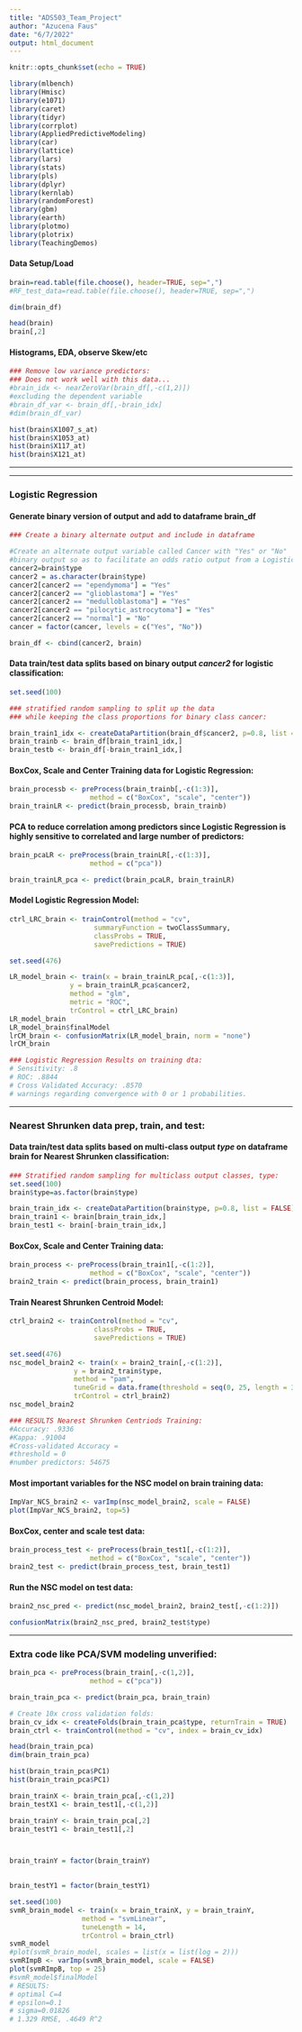 ---
title: "ADS503_Team_Project"
author: "Azucena Faus"
date: "6/7/2022"
output: html_document
---

```{r setup, include=FALSE}
knitr::opts_chunk$set(echo = TRUE)

library(mlbench)
library(Hmisc)
library(e1071)
library(caret)
library(tidyr)
library(corrplot)
library(AppliedPredictiveModeling)
library(car)
library(lattice)
library(lars)
library(stats)
library(pls)
library(dplyr)
library(kernlab)
library(randomForest)
library(gbm)
library(earth)
library(plotmo)
library(plotrix)
library(TeachingDemos)

```

#### Data Setup/Load

```{r setup_part2}

brain=read.table(file.choose(), header=TRUE, sep=",")
#RF_test_data=read.table(file.choose(), header=TRUE, sep=",")

```

```{r exploredata}

dim(brain_df)

head(brain)
brain[,2]

```
#### Histograms, EDA, observe Skew/etc 


```{r moredataexplore1}
### Remove low variance predictors:
### Does not work well with this data...
#brain_idx <- nearZeroVar(brain_df[,-c(1,2)]) 
#excluding the dependent variable
#brain_df_var <- brain_df[,-brain_idx]
#dim(brain_df_var)

hist(brain$X1007_s_at)
hist(brain$X1053_at)
hist(brain$X117_at)
hist(brain$X121_at)
```

***
*** 

### Logistic Regression

#### Generate binary version of output and add to dataframe **brain_df**

```{r dataprocesses1}
### Create a binary alternate output and include in dataframe

#Create an alternate output variable called Cancer with "Yes" or "No" 
#binary output so as to facilitate an odds ratio output from a Logistic Classifier
cancer2=brain$type
cancer2 = as.character(brain$type)
cancer2[cancer2 == "ependymoma"] = "Yes"
cancer2[cancer2 == "glioblastoma"] = "Yes"
cancer2[cancer2 == "medulloblastoma"] = "Yes"
cancer2[cancer2 == "pilocytic_astrocytoma"] = "Yes"
cancer2[cancer2 == "normal"] = "No"
cancer = factor(cancer, levels = c("Yes", "No"))

brain_df <- cbind(cancer2, brain)

```

#### Data train/test data splits based on binary output *cancer2* for logistic classification:

```{r logisticclassdata_LR}
set.seed(100)

### stratified random sampling to split up the data 
### while keeping the class proportions for binary class cancer:

brain_train1_idx <- createDataPartition(brain_df$cancer2, p=0.8, list = FALSE)
brain_trainb <- brain_df[brain_train1_idx,]
brain_testb <- brain_df[-brain_train1_idx,]

```


#### BoxCox, Scale and Center Training data for Logistic Regression:

```{r scalecenter_multiclass_LR}


brain_processb <- preProcess(brain_trainb[,-c(1:3)],
                    method = c("BoxCox", "scale", "center"))
brain_trainLR <- predict(brain_processb, brain_trainb)

```

#### PCA to reduce correlation among predictors since Logistic Regression is highly sensitive to correlated and large number of predictors:

```{r pca_LR}

brain_pcaLR <- preProcess(brain_trainLR[,-c(1:3)],
                    method = c("pca"))

brain_trainLR_pca <- predict(brain_pcaLR, brain_trainLR)

```

#### Model Logistic Regression Model:

```{r LR_model}

ctrl_LRC_brain <- trainControl(method = "cv",
                     summaryFunction = twoClassSummary,
                     classProbs = TRUE,
                     savePredictions = TRUE)

set.seed(476)

LR_model_brain <- train(x = brain_trainLR_pca[,-c(1:3)], 
               y = brain_trainLR_pca$cancer2,
               method = "glm",
               metric = "ROC",
               trControl = ctrl_LRC_brain)
LR_model_brain
LR_model_brain$finalModel
lrCM_brain <- confusionMatrix(LR_model_brain, norm = "none")
lrCM_brain

### Logistic Regression Results on training dta:
# Sensitivity: .8
# ROC: .8844
# Cross Validated Accuracy: .8570
# warnings regarding convergence with 0 or 1 probabilities.

```


***

### Nearest Shrunken data prep, train, and test:

#### Data train/test data splits based on multi-class output *type* on dataframe **brain** for Nearest Shrunken classification:

```{r multiclassdatasplit}

### Stratified random sampling for multiclass output classes, type:
set.seed(100)
brain$type=as.factor(brain$type)

brain_train_idx <- createDataPartition(brain$type, p=0.8, list = FALSE)
brain_train1 <- brain[brain_train_idx,]
brain_test1 <- brain[-brain_train_idx,]


```

#### BoxCox, Scale and Center Training data:

```{r scalecenter_multiclass}


brain_process <- preProcess(brain_train1[,-c(1:2)],
                    method = c("BoxCox", "scale", "center"))
brain2_train <- predict(brain_process, brain_train1)

```


#### Train Nearest Shrunken Centroid Model:

```{r shrunken_centroids}
ctrl_brain2 <- trainControl(method = "cv",
                     classProbs = TRUE,
                     savePredictions = TRUE)

set.seed(476)
nsc_model_brain2 <- train(x = brain2_train[,-c(1:2)], 
                y = brain2_train$type,
                method = "pam",
                tuneGrid = data.frame(threshold = seq(0, 25, length = 30)),
                trControl = ctrl_brain2)
nsc_model_brain2

### RESULTS Nearest Shrunken Centriods Training:
#Accuracy: .9336
#Kappa: .91004
#Cross-validated Accuracy = 
#threshold = 0
#number predictors: 54675

```
#### Most important variables for the NSC model on brain training data:

```{r model_results_nsc}

ImpVar_NCS_brain2 <- varImp(nsc_model_brain2, scale = FALSE)
plot(ImpVar_NCS_brain2, top=5)

```

#### BoxCox, center and scale test data:

```{r prepare_test_data}

brain_process_test <- preProcess(brain_test1[,-c(1:2)],
                    method = c("BoxCox", "scale", "center"))
brain2_test <- predict(brain_process_test, brain_test1)


```

#### Run the NSC model on test data:

```{r shurnken_centoids_results}
brain2_nsc_pred <- predict(nsc_model_brain2, brain2_test[,-c(1:2)])

confusionMatrix(brain2_nsc_pred, brain2_test$type)

```

***

### Extra code like PCA/SVM modeling unverified:

```{r pca}

brain_pca <- preProcess(brain_train[,-c(1,2)],
                    method = c("pca"))

brain_train_pca <- predict(brain_pca, brain_train)

```

```{r crossvalidation}

# Create 10x cross validation folds:
brain_cv_idx <- createFolds(brain_train_pca$type, returnTrain = TRUE)
brain_ctrl <- trainControl(method = "cv", index = brain_cv_idx)

```



```{r moredataexplore3}

head(brain_train_pca)
dim(brain_train_pca)

```

```{r moredataexplore4}

hist(brain_train_pca$PC1)
hist(brain_train_pca$PC1)
```

```{r moredataexplore5}
brain_trainX <- brain_train_pca[,-c(1,2)]
brain_testX1 <- brain_test1[,-c(1,2)]

brain_trainY <- brain_train_pca[,2]
brain_testY1 <- brain_test1[,2]



brain_trainY = factor(brain_trainY)

	
brain_testY1 = factor(brain_testY1)

set.seed(100)
svmR_brain_model <- train(x = brain_trainX, y = brain_trainY,
                  method = "svmLinear",
                  tuneLength = 14,
                  trControl = brain_ctrl)
svmR_model
#plot(svmR_brain_model, scales = list(x = list(log = 2))) 
svmRImpB <- varImp(svmR_brain_model, scale = FALSE)
plot(svmRImpB, top = 25)
#svmR_model$finalModel
# RESULTS:
# optimal C=4
# epsilon=0.1
# sigma=0.01826
# 1.329 RMSE, .4649 R^2

```



```{r plotsdata}



```


